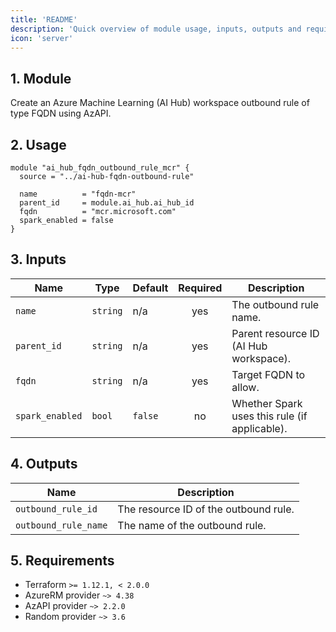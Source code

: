 ```yaml
---
title: 'README'
description: 'Quick overview of module usage, inputs, outputs and requirements.'
icon: 'server'
---
```


## 1. Module
Create an Azure Machine Learning (AI Hub) workspace outbound rule of type FQDN using AzAPI.

## 2. Usage
```hcl
module "ai_hub_fqdn_outbound_rule_mcr" {
  source = "../ai-hub-fqdn-outbound-rule"

  name          = "fqdn-mcr"
  parent_id     = module.ai_hub.ai_hub_id
  fqdn          = "mcr.microsoft.com"
  spark_enabled = false
}
```

## 3. Inputs
| Name | Type | Default | Required | Description |
|------|------|---------|:--------:|-------------|
| `name` | `string` | n/a | yes | The outbound rule name. |
| `parent_id` | `string` | n/a | yes | Parent resource ID (AI Hub workspace). |
| `fqdn` | `string` | n/a | yes | Target FQDN to allow. |
| `spark_enabled` | `bool` | `false` | no | Whether Spark uses this rule (if applicable). |

## 4. Outputs
| Name | Description |
|------|-------------|
| `outbound_rule_id` | The resource ID of the outbound rule. |
| `outbound_rule_name` | The name of the outbound rule. |

## 5. Requirements
- Terraform `>= 1.12.1, < 2.0.0`
- AzureRM provider `~> 4.38`
- AzAPI provider `~> 2.2.0`
- Random provider `~> 3.6`


